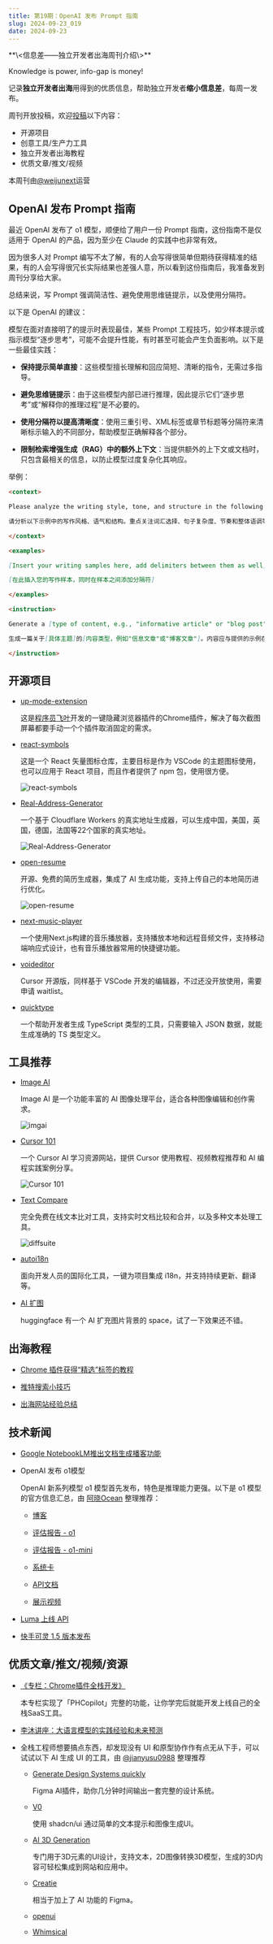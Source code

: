 ```yaml
---
title: 第19期：OpenAI 发布 Prompt 指南
slug: 2024-09-23_019
date: 2024-09-23
---
```


<Aside>
**\<信息差——独立开发者出海周刊介绍\>**

Knowledge is power, info-gap is money!

记录**独立开发者出海**用得到的优质信息，帮助独立开发者**缩小信息差**，每周一发布。

周刊开放投稿，欢迎[投稿](https://github.com/weijunext/gap.weijunext.com/issues)以下内容：
- 开源项目
- 创意工具/生产力工具
- 独立开发者出海教程
- 优质文章/推文/视频

本周刊由[@weijunext](https://x.com/intent/follow?screen_name=weijunext)运营
</Aside>

## OpenAI 发布 Prompt 指南

最近 OpenAI 发布了 o1 模型，顺便给了用户一份 Prompt 指南，这份指南不是仅适用于 OpenAI 的产品，因为至少在 Claude 的实践中也非常有效。

因为很多人对 Prompt 编写不太了解，有的人会写得很简单但期待获得精准的结果，有的人会写得很冗长实际结果也差强人意，所以看到这份指南后，我准备发到周刊分享给大家。

总结来说，写 Prompt 强调简洁性、避免使用思维链提示，以及使用分隔符。

以下是 OpenAI 的建议：

模型在面对直接明了的提示时表现最佳，某些 Prompt 工程技巧，如少样本提示或指示模型“逐步思考”，可能不会提升性能，有时甚至可能会产生负面影响。以下是一些最佳实践：

- **保持提示简单直接**：这些模型擅长理解和回应简短、清晰的指令，无需过多指导。

- **避免思维链提示**：由于这些模型内部已进行推理，因此提示它们“逐步思考”或“解释你的推理过程”是不必要的。

- **使用分隔符以提高清晰度**：使用三重引号、XML标签或章节标题等分隔符来清晰标示输入的不同部分，帮助模型正确解释各个部分。

- **限制检索增强生成（RAG）中的额外上下文**：当提供额外的上下文或文档时，只包含最相关的信息，以防止模型过度复杂化其响应。

举例：

```md
<context>

Please analyze the writing style, tone, and structure in the following examples. Focus on elements like vocabulary choice, sentence complexity, pacing, and overall voice.

请分析以下示例中的写作风格、语气和结构。重点关注词汇选择、句子复杂度、节奏和整体语调等元素。

</context>

<examples>

[Insert your writing samples here, add delimiters between them as well]

[在此插入您的写作样本，同时在样本之间添加分隔符]

</examples>

<instruction>

Generate a [type of content, e.g., "informative article" or "blog post"] about [specific topic]. The content should match the style, tone, and structure of the provided examples. Make sure it is original, engaging, and suitable for [mention the target audience or purpose].

生成一篇关于[具体主题]的[内容类型，例如"信息文章"或"博客文章"]。内容应与提供的示例在风格、语气和结构上相匹配。确保内容原创、引人入胜，并适合[提及目标受众或目的]。

</instruction>
```


## 开源项目

- [up-mode-extension](https://github.com/cunzaizhuyi/up-mode-extension)

  这是[程序员飞叶](https://web.okjike.com/u/544A32A3-0B7B-467C-AD18-9D24A3BFCC83)开发的一键隐藏浏览器插件的Chrome插件，解决了每次截图屏幕都要手动一个个插件取消固定的需求。

- [react-symbols](https://github.com/pheralb/react-symbols)

  这是一个 React 矢量图标仓库，主要目标是作为 VSCode 的主题图标使用，也可以应用于 React 项目，而且作者提供了 npm 包，使用很方便。

  ![react-symbols](/assets/019/react-symbols.webp)

- [Real-Address-Generator](https://github.com/Adonis142857/Real-Address-Generator)

  一个基于 Cloudflare Workers 的真实地址生成器，可以生成中国，美国，英国，德国，法国等22个国家的真实地址。

  ![Real-Address-Generator](/assets/019/real-address-generator.webp)

- [open-resume](https://github.com/xitanggg/open-resume)

  开源、免费的简历生成器，集成了 AI 生成功能，支持上传自己的本地简历进行优化。

  ![open-resume](/assets/019/open-resume.gif)

- [next-music-player](https://github.com/leerob/next-music-player)

  一个使用Next.js构建的音乐播放器，支持播放本地和远程音频文件，支持移动端响应式设计，也有音乐播放器常用的快捷键功能。

- [voideditor](https://github.com/voideditor/void)

  Cursor 开源版，同样基于 VSCode 开发的编辑器，不过还没开放使用，需要申请 waitlist。

- [quicktype](https://github.com/glideapps/quicktype)

  一个帮助开发者生成 TypeScript 类型的工具，只需要输入 JSON 数据，就能生成准确的 TS 类型定义。


## 工具推荐

- [Image AI](https://imgai.ai/)

  Image AI 是一个功能丰富的 AI 图像处理平台，适合各种图像编辑和创作需求。

  ![imgai](/assets/019/imgai.webp)

- [Cursor 101](https://cursor101.com/)

  一个 Cursor AI 学习资源网站，提供 Cursor 使用教程、视频教程推荐和 AI 编程实践案例分享。

  ![Cursor 101](/assets/019/cursor101.webp)

- [Text Compare](https://diffsuite.com/)

  完全免费在线文本比对工具，支持实时文档比较和合并，以及多种文本处理工具。

  ![diffsuite](/assets/019/diffsuite.webp)

- [autoi18n](https://autoi18n.dev/)

  面向开发人员的国际化工具，一键为项目集成 i18n，并支持持续更新、翻译等。

- [AI 扩图](https://huggingface.co/spaces/fffiloni/diffusers-image-outpaint)

  huggingface 有一个 AI 扩充图片背景的 space，试了一下效果还不错。


## 出海教程

- [Chrome 插件获得“精选”标签的教程](https://x.com/HongyuanCao/status/1821558568132497629)

- [推特搜索小技巧](https://x.com/leeoxiang/status/1801875890726703529?s=46&t=hdUQ6QQ4RM7M1-m3YrfVCQ)

- [出海网站经验总结](https://github.com/princehuang/overseas-website-note)


## 技术新闻

- [Google NotebookLM推出文档生成播客功能](https://blog.google/technology/ai/notebooklm-audio-overviews/)

- OpenAI 发布 o1模型

  OpenAI 新系列模型 o1 模型首先发布，特色是推理能力更强。以下是 o1 模型的官方信息汇总，由 [阿晓Ocean](https://m.okjike.com/users/9a28ae31-425c-49c9-9ac9-f8e5db536c07) 整理推荐：

  - [博客](https://openai.com/index/introducing-openai-o1-preview/)

  - [评估报告 - o1](https://openai.com/index/learning-to-reason-with-llms/)
  
  - [评估报告 - o1-mini](https://openai.com/index/openai-o1-mini-advancing-cost-efficient-reasoning/)

  - [系统卡](https://openai.com/index/openai-o1-system-card/)
  
  - [API文档](https://platform.openai.com/docs/guides/reasoning)

  - [展示视频](https://www.youtube.com/playlist?list=PLOXw6I10VTv_T9QV-DKXhq7HFUQRkGQLI)

- [Luma 上线 API](https://lumalabs.ai/dream-machine/api)

- [快手可灵 1.5 版本发布](https://x.com/Kling_ai/status/1836615107918598236)


## 优质文章/推文/视频/资源

- [《专栏：Chrome插件全栈开发》](https://ship.weijunext.com/)

  本专栏实现了「PHCopilot」完整的功能，让你学完后就能开发上线自己的全栈SaaS工具。

- [李沐讲座：大语言模型的实践经验和未来预测](https://www.youtube.com/watch?v=ziHUcDh0DwM)

- 全栈工程师想要搞点东西，却发现没有 UI 和原型协作作有点无从下手，可以试试以下 AI 生成 UI 的工具，由 [@jianyusu0988](https://x.com/jianyusu0988/status/1833061635902370265) 整理推荐

  - [Generate Design Systems quickly](https://www.figma.com/community/plugin/1350743748296105581/generate-design-systems-quickly-figr-identity-free-beta)

    Figma AI插件，助你几分钟时间输出一套完整的设计系统。

  - [V0](https://v0.dev)

    使用 shadcn/ui 通过简单的文本提示和图像生成UI。

  - [AI 3D Generation](https://spline.design/ai-generate)

    专门用于3D元素的UI设计，支持文本，2D图像转换3D模型，生成的3D内容可轻松集成到网站和应用中。

  - [Creatie](https://creatie.ai/)

    相当于加上了 AI 功能的 Figma。

  - [openui](https://openui.fly.dev/)

  - [Whimsical](https://whimsical.com/)


